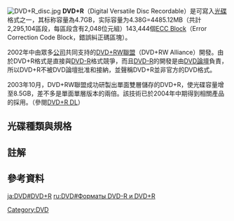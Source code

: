{{Optical disc authoring}}
[[File:DVD+R_disc.jpg|thumb]]
'''DVD+R'''（Digital Versatile Disc Recordable）是可寫入[[光碟|光碟]]格式之一，其标称容量為4.7GB，实际容量为4.38G=4485.12MB（共計2,295,104區段，每區段含有2,048位元組）143,444個[[ECC_Block|ECC Block]]（Error Correction Code Block，錯誤糾正碼區塊）。

2002年中由眾多[[公司|公司]]共同支持的[[DVD+RW聯盟|DVD+RW聯盟]]（DVD+RW Alliance）開發。由於DVD+R格式是直接與[[DVD-R|DVD-R]]格式競爭，而且[[DVD-R|DVD-R]]的開發是由[[DVD論壇|DVD論壇]]負責，所以DVD+R不被DVD論壇批准和接納，並聲稱DVD+R並非官方的DVD格式。

2003年10月，DVD+RW聯盟成功研製出單面雙層儲存的DVD+R，使光碟容量增至8.5GB，差不多是單面單層版本的兩倍。該技術已於2004年中期得到相關產品的採用。（參閱[[DVD+R_DL|DVD+R DL]]）

==光碟種類與規格==
{{光碟種類與規格}}

==註解==
{{Notelist}}

==參考資料==
{{reflist}}

[[Category:DVD|Category:DVD]]

[[ja:DVD#DVD+R|ja:DVD#DVD+R]]
[[ru:DVD#Форматы_DVD-R_и_DVD+R|ru:DVD#Форматы DVD-R и DVD+R]]